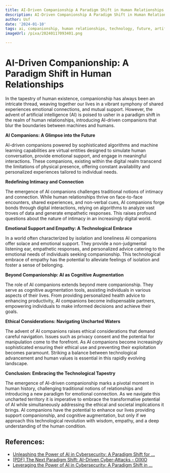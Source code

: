 ```yaml
---
title: AI-Driven Companionship A Paradigm Shift in Human Relationships
description: AI-Driven Companionship A Paradigm Shift in Human Relationships
author: Usf
date: '2024-01-10'
tags: ai, companionship, human relationships, technology, future, artificial intelligence
imageUrl: /pixa/20240117093401.png

---
```

# AI-Driven Companionship: A Paradigm  Shift in Human Relationships

In  the tapestry of  human existence, companionship has always been an intricate thread, weaving  together our lives in a vibrant symphony of shared experiences emotional connections, and mutual support. However, the  advent of artificial  intelligence  (AI) is poised to  usher in a paradigm shift  in the realm of human relationships, introducing AI-driven companions that blur the boundaries between  machines and humans.

**AI Companions: A Glimpse into the Future**

AI-driven companions powered by sophisticated algorithms and machine learning capabilities are  virtual entities  designed to simulate  human conversation, provide emotional support, and engage in meaningful interactions.  These companions, existing within the digital realm transcend the limitations of physical presence, offering constant  availability and personalized experiences tailored to  individual needs.

**Redefining Intimacy and Connection**

The emergence  of AI companions challenges traditional notions of intimacy and connection. While human relationships thrive on face-to-face encounters, shared experiences, and non-verbal cues, AI companions  forge bonds  through digital interactions, relying on algorithms to analyze vast troves of data  and generate empathetic responses. This raises profound questions about the nature of intimacy in  an increasingly digital world.

**Emotional Support and Empathy:  A Technological Embrace**

In a world often characterized by isolation and loneliness AI companions offer solace and  emotional support. They provide a non-judgmental listening ear, empathetic responses, and personalized advice catering to the  emotional needs of individuals seeking companionship. This technological embrace of empathy has the potential to alleviate feelings of isolation  and foster a sense of belonging.

**Beyond Companionship: AI as Cognitive Augmentation**

The role of AI companions extends beyond mere companionship. They serve as cognitive  augmentation tools, assisting individuals in various aspects of their  lives. From providing personalized health advice to enhancing productivity,  AI companions become indispensable partners, empowering individuals to make informed decisions and achieve their goals.

**Ethical Considerations: Navigating Uncharted Waters**

The advent of AI companions raises  ethical considerations that demand careful navigation. Issues  such as privacy consent  and  the potential for manipulation  come to the  forefront. As AI companions become increasingly sophisticated ensuring their ethical use  and preventing their exploitation becomes paramount. Striking a  balance between technological advancement  and human values is essential in this rapidly evolving landscape.

**Conclusion:  Embracing  the Technological Tapestry**

The emergence of AI-driven companionship marks a pivotal moment in  human history, challenging traditional notions of relationships and introducing a new paradigm for emotional connection. As we navigate this uncharted territory it  is imperative to  embrace the transformative potential of AI while simultaneously addressing the ethical  and societal implications it brings. AI companions have the potential to enhance our  lives providing support companionship, and cognitive augmentation, but only if we approach this technological revolution with wisdom, empathy, and a deep understanding of the human condition.

## References:
- [Unleashing the Power of AI in Cybersecurity: A Paradigm Shift for ...](https://www.linkedin.com/pulse/unleashing-power-ai-cybersecurity-paradigm-shift-modern-garbo-ms)
- [[PDF] The Next Paradigm Shift: AI-Driven Cyber-Attacks - OIXIO](https://www.oixio.ee/sites/default/files/the_next_paradigm_shift_-_ai_driven_cyber_attacks.pdf)
- [Leveraging the Power of AI in Cybersecurity: A Paradigm Shift in ...](https://medium.com/@sukhveersinghdhiman74/leveraging-the-power-of-ai-in-cybersecurity-a-paradigm-shift-in-digital-defense-33dbff42604a)
